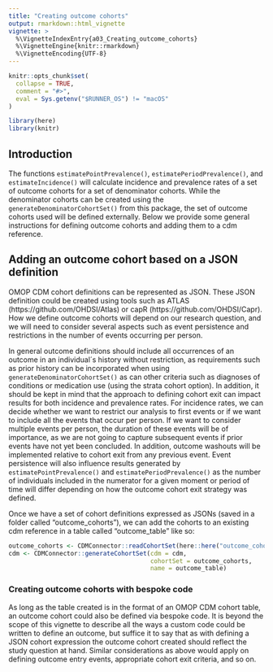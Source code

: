 ```yaml
---
title: "Creating outcome cohorts"
output: rmarkdown::html_vignette
vignette: >
  %\VignetteIndexEntry{a03_Creating_outcome_cohorts}
  %\VignetteEngine{knitr::rmarkdown}
  %\VignetteEncoding{UTF-8}
---
```


```r
knitr::opts_chunk$set(
  collapse = TRUE,
  comment = "#>",
  eval = Sys.getenv("$RUNNER_OS") != "macOS"
)
```

```r
library(here)
library(knitr)
```

## Introduction
The functions `estimatePointPrevalence()`, `estimatePeriodPrevalence()`, and `estimateIncidence()` will calculate incidence and prevalence rates of a set of outcome cohorts for a set of denominator cohorts. While the denominator cohorts can be created using the `generateDenominatorCohortSet()` from this package, the set of outcome cohorts  used will be defined externally. Below we provide some general instructions for defining outcome cohorts and adding them to a cdm reference.

## Adding an outcome cohort based on a JSON definition
OMOP CDM cohort definitions can be represented as JSON. These JSON definition could be created using tools such as ATLAS (https://github.com/OHDSI/Atlas) or capR (https://github.com/OHDSI/Capr). How we define outcome cohorts will depend on our research question, and we will need to consider several aspects such as event persistence and restrictions in the number of events occurring per person. 

In general outcome definitions should include all occurrences of an outcome in an individual´s history without restriction, as requirements such as prior history can be incorporated when using `generateDenominatorCohortSet()` as can other criteria such as diagnoses of conditions or medication use (using the strata cohort option). In addition, it should be kept in mind that the approach to defining cohort exit can impact results for both incidence and prevalence rates. For incidence rates, we can decide whether we want to restrict our analysis to first events or if we want to include all the events that occur per person. If we want to consider multiple events per person, the duration of these events will be of importance, as we are not going to capture subsequent events if prior events have not yet been concluded. In addition, outcome washouts will be implemented relative to cohort exit from any previous event. Event persistence will also influence results generated by `estimatePointPrevalence()` and `estimatePeriodPrevalence()` as the number of individuals included in the numerator for a given moment or period of time will differ depending on how the outcome cohort exit strategy was defined.

Once we have a set of cohort definitions expressed as JSONs (saved in a folder called "outcome_cohorts"), we can add the cohorts to an existing cdm reference in a table called "outcome_table" like so:

```r
outcome_cohorts <- CDMConnector::readCohortSet(here::here("outcome_cohorts"))
cdm <- CDMConnector::generateCohortSet(cdm = cdm,
                                       cohortSet = outcome_cohorts,
                                       name = outcome_table)
```

### Creating outcome cohorts with bespoke code
As long as the table created is in the format of an OMOP CDM cohort table, an outcome cohort could also be defined via bespoke code. It is beyond the scope of this vignette to describe all the ways a custom code could be written to define an outcome, but suffice it to say that as with defining a JSON cohort expression the outcome cohort created should reflect the study question at hand. Similar considerations as above would apply on defining outcome entry events, appropriate cohort exit criteria, and so on.
